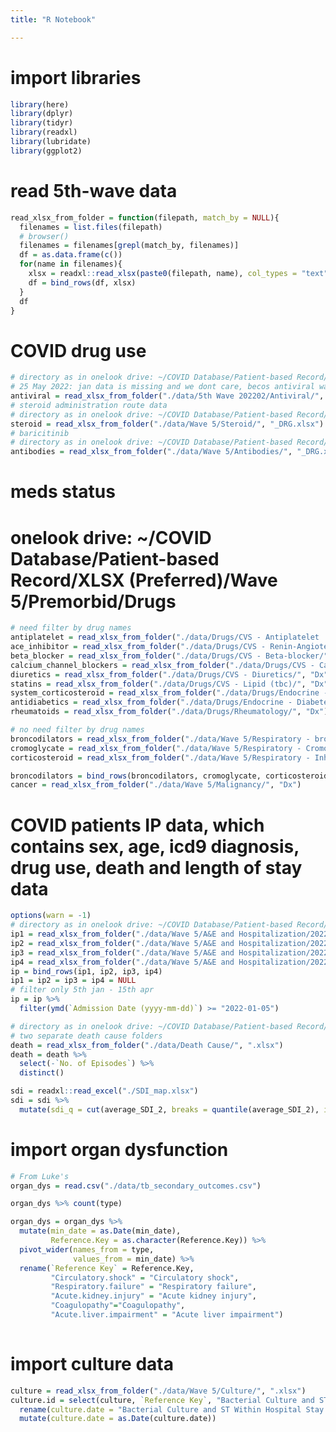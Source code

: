 ```yaml
---
title: "R Notebook"

---
```


# import libraries

```r
library(here)
library(dplyr)
library(tidyr)
library(readxl)
library(lubridate)
library(ggplot2)
```

# read 5th-wave data

```r
read_xlsx_from_folder = function(filepath, match_by = NULL){
  filenames = list.files(filepath)
  # browser()
  filenames = filenames[grepl(match_by, filenames)]
  df = as.data.frame(c())
  for(name in filenames){
    xlsx = readxl::read_xlsx(paste0(filepath, name), col_types = "text")
    df = bind_rows(df, xlsx)
  }
  df
}
```

# COVID drug use 

```r
# directory as in onelook drive: ~/COVID Database/Patient-based Record/Antiviral (List of patients & drug use)/
# 25 May 2022: jan data is missing and we dont care, becos antiviral was dispensed only after 25th feb
antiviral = read_xlsx_from_folder("./data/5th Wave 202202/Antiviral/", ".xlsx")
# steroid administration route data
# directory as in onelook drive: ~/COVID Database/Patient-based Record/XLSX (Preferred)/Wave 5/Steroid/
steroid = read_xlsx_from_folder("./data/Wave 5/Steroid/", "_DRG.xlsx")
# baricitinib 
# directory as in onelook drive: ~/COVID Database/Patient-based Record/XLSX (Preferred)/Wave 5/Interferons & Antibodies/
antibodies = read_xlsx_from_folder("./data/Wave 5/Antibodies/", "_DRG.xlsx")

```

# meds status
# onelook drive: ~/COVID Database/Patient-based Record/XLSX (Preferred)/Wave 5/Premorbid/Drugs

```r
# need filter by drug names
antiplatelet = read_xlsx_from_folder("./data/Drugs/CVS - Antiplatelet  & Coagulants/", "Dx")
ace_inhibitor = read_xlsx_from_folder("./data/Drugs/CVS - Renin-Angiotensin/", "Dx")
beta_blocker = read_xlsx_from_folder("./data/Drugs/CVS - Beta-blocker/", "Dx")
calcium_channel_blockers = read_xlsx_from_folder("./data/Drugs/CVS - Calcium-channel Blocker (tbc)/", "Dx")
diuretics = read_xlsx_from_folder("./data/Drugs/CVS - Diuretics/", "Dx")
statins = read_xlsx_from_folder("./data/Drugs/CVS - Lipid (tbc)/", "Dx")
system_corticosteroid = read_xlsx_from_folder("./data/Drugs/Endocrine - Corticosteroids/", "Dx")
antidiabetics = read_xlsx_from_folder("./data/Drugs/Endocrine - Diabetes/", "Dx")
rheumatoids = read_xlsx_from_folder("./data/Drugs/Rheumatology/", "Dx")

# no need filter by drug names
broncodilators = read_xlsx_from_folder("./data/Wave 5/Respiratory - bronchodilators/", "Dx")
cromoglycate = read_xlsx_from_folder("./data/Wave 5/Respiratory - Cromoglycate/", "Dx")
corticosteroid = read_xlsx_from_folder("./data/Wave 5/Respiratory - Inhaled Corticosteroid/", "Dx")

broncodilators = bind_rows(broncodilators, cromoglycate, corticosteroid)
cancer = read_xlsx_from_folder("./data/Wave 5/Malignancy/", "Dx")

```

# COVID patients IP data, which contains sex, age, icd9 diagnosis, drug use, death and length of stay data

```r

options(warn = -1)
# directory as in onelook drive: ~/COVID Database/Patient-based Record/XLSX (Preferred)/Wave 5/
ip1 = read_xlsx_from_folder("./data/Wave 5/A&E and Hospitalization/202201/", "_IP.xlsx")
ip2 = read_xlsx_from_folder("./data/Wave 5/A&E and Hospitalization/202202/Dx/", "_IP.xlsx")
ip3 = read_xlsx_from_folder("./data/Wave 5/A&E and Hospitalization/202203/Dx/", "_IP.xlsx")
ip4 = read_xlsx_from_folder("./data/Wave 5/A&E and Hospitalization/202204/", "_IP.xlsx")
ip = bind_rows(ip1, ip2, ip3, ip4)
ip1 = ip2 = ip3 = ip4 = NULL
# filter only 5th jan - 15th apr
ip = ip %>% 
  filter(ymd(`Admission Date (yyyy-mm-dd)`) >= "2022-01-05")

# directory as in onelook drive: ~/COVID Database/Patient-based Record/XLSX (Preferred)/Wave 5/
# two separate death cause folders
death = read_xlsx_from_folder("./data/Death Cause/", ".xlsx")
death = death %>%
  select(-`No. of Episodes`) %>%
  distinct()

sdi = readxl::read_excel("./SDI_map.xlsx")
sdi = sdi %>%
  mutate(sdi_q = cut(average_SDI_2, breaks = quantile(average_SDI_2), include.lowest = T))
```

# import organ dysfunction 

```r
# From Luke's
organ_dys = read.csv("./data/tb_secondary_outcomes.csv")

organ_dys %>% count(type)

organ_dys = organ_dys %>% 
  mutate(min_date = as.Date(min_date),
         Reference.Key = as.character(Reference.Key)) %>%
  pivot_wider(names_from = type,
              values_from = min_date) %>%
  rename(`Reference Key` = Reference.Key,
         "Circulatory.shock" = "Circulatory shock",
         "Respiratory.failure" = "Respiratory failure",
         "Acute.kidney.injury" = "Acute kidney injury",
         "Coagulopathy"="Coagulopathy",
         "Acute.liver.impairment" = "Acute liver impairment") 
  

```

# import culture data

```r
culture = read_xlsx_from_folder("./data/Wave 5/Culture/", ".xlsx")
culture.id = select(culture, `Reference Key`, "Bacterial Culture and ST Within Hospital Stay - Ref. Date (yyyy-mm-dd HH:MM)") %>%
  rename(culture.date = "Bacterial Culture and ST Within Hospital Stay - Ref. Date (yyyy-mm-dd HH:MM)") %>%
  mutate(culture.date = as.Date(culture.date))
```

